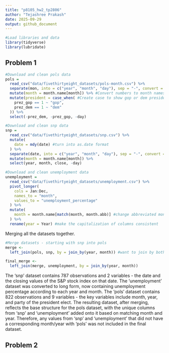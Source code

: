 ```yaml
---
title: "p8105_hw2_tp2806"
author: "Tejashree Prakash"
date: 2025-09-29
output: github_document
---
```


```r
#Load libraries and data
library(tidyverse)
library(lubridate)
```

## Problem 1 

```r
#Download and clean pols data
pols =
  read_csv("data/fivethirtyeight_datasets/pols-month.csv") %>%
  separate(mon, into = c("year", "month", "day"), sep = "-", convert = TRUE) %>%
  mutate(month = month.name[month]) %>% #Convert numbers to month names 
  mutate(president = case_when( #Create case to show gop or dem president 
    prez_gop == 1 ~ "gop",
    prez_dem == 1 ~ "dem"
  )) %>%
  select(-prez_dem, -prez_gop, -day)

#Download and clean snp data 
snp = 
  read_csv("data/fivethirtyeight_datasets/snp.csv") %>%
  mutate(
    date = mdy(date) #turn into as.date format 
  ) %>%
  separate(date, into = c("year", "month", "day"), sep = "-", convert = TRUE) %>%
  mutate(month = month.name[month]) %>%
  select(year, month, close, -day)

#Download and clean unemployment data
unemployment = 
  read_csv("data/fivethirtyeight_datasets/unemployment.csv") %>%
  pivot_longer(
    cols = Jan:Dec,
    names_to = "month",
    values_to = "unemployment_percentage"
  ) %>% 
  mutate(
    month = month.name[match(month, month.abb)] #change abbreviated month names to full month names
  ) %>%
  rename(year = Year) #make the capitalization of columns consistent 
```

Merging all the datasets together. 

```r
#Merge datasets - starting with snp into pols 
merge <- 
  left_join(pols, snp, by = join_by(year, month)) #want to join by both year and month

final_merge <- 
  left_join(merge, unemployment, by = join_by(year, month)) 
```

The 'snp' dataset contains 787 observations and 2 variables - the date and the closing values of the S&P stock index on that date. The 'unemployment' dataset was converted to long form, now containing unemployment percentage according to each year and month. The 'pols' dataset contains 822 observations and 9 variables - the key variables include month, year, and party of the president elect. The resulting dataset, after merging, reflects the base structure for the pols dataset, with the unique columns from 'snp' and 'unemployment' added onto it based on matching month and year. Therefore, any values from 'snp' and 'unemployment' that did not have a corresponding month/year with 'pols' was not included in the final dataset. 


## Problem 2

